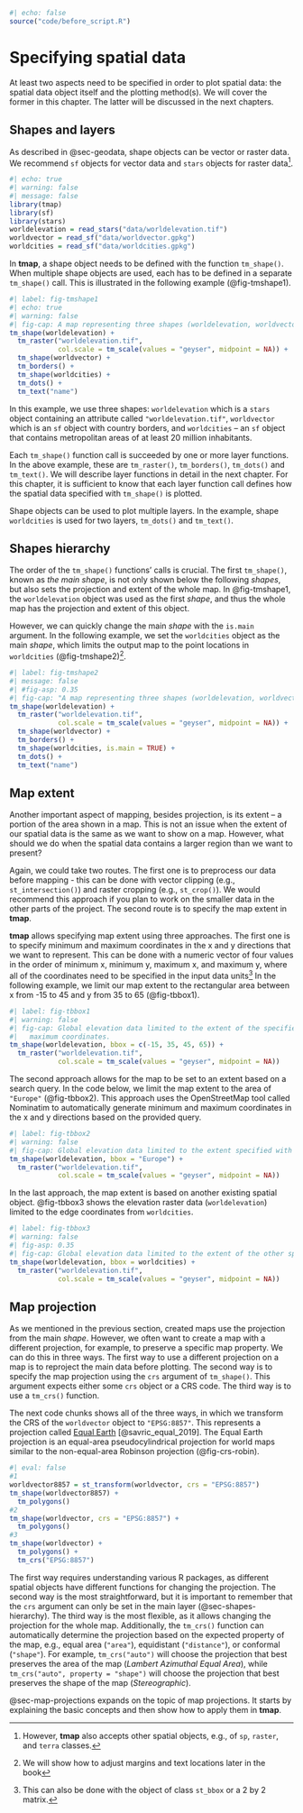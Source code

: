 ```r
#| echo: false
source("code/before_script.R")
```

# Specifying spatial data {#sec-tmshape}

At least two aspects need to be specified in order to plot spatial data: the spatial data object itself and the plotting method(s). 
We will cover the former in this chapter. 
The latter will be discussed in the next chapters.

## Shapes and layers {#sec-shapes-and-layers}

As described in @sec-geodata, shape objects can be vector or raster data.
We recommend `sf` objects for vector data and `stars` objects for raster data^[However, **tmap** also accepts other spatial objects, e.g., of `sp`, `raster`, and `terra` classes.].

```r
#| echo: true
#| warning: false
#| message: false
library(tmap)
library(sf)
library(stars)
worldelevation = read_stars("data/worldelevation.tif")
worldvector = read_sf("data/worldvector.gpkg")
worldcities = read_sf("data/worldcities.gpkg")
```

In **tmap**, a shape object needs to be defined with the function `tm_shape()`.
When multiple shape objects are used, each has to be defined in a separate `tm_shape()` call.
This is illustrated in the following example (@fig-tmshape1).

```r
#| label: fig-tmshape1
#| echo: true
#| warning: false
#| fig-cap: A map representing three shapes (worldelevation, worldvector, and worldcities) using four layers.
tm_shape(worldelevation) +
  tm_raster("worldelevation.tif", 
            col.scale = tm_scale(values = "geyser", midpoint = NA)) +
  tm_shape(worldvector) +
  tm_borders() +
  tm_shape(worldcities) +
  tm_dots() +
  tm_text("name")
```

In this example, we use three shapes: `worldelevation` which is a `stars` object containing an attribute called `"worldelevation.tif"`, `worldvector` which is an `sf` object with country borders, and `worldcities` -- an `sf` object that contains metropolitan areas of at least 20 million inhabitants.

Each `tm_shape()` function call is succeeded by one or more layer functions.
In the above example, these are `tm_raster()`, `tm_borders()`, `tm_dots()` and `tm_text()`.
We will describe layer functions in detail in the next chapter.
For this chapter, it is sufficient to know that each layer function call defines how the spatial data specified with `tm_shape()` is plotted.

Shape objects can be used to plot multiple layers.
In the example, shape `worldcities` is used for two layers, `tm_dots()` and `tm_text()`.

## Shapes hierarchy {#sec-shapes-hierarchy}

The order of the `tm_shape()` functions' calls is crucial.
The first `tm_shape()`, known as *the main shape*, is not only shown below the following *shapes*, but also sets the projection and extent of the whole map.
In @fig-tmshape1, the `worldelevation` object was used as the first *shape*, and thus the whole map has the projection and extent of this object.

However, we can quickly change the main *shape* with the `is.main` argument.
In the following example, we set the `worldcities` object as the main *shape*, which limits the output map to the point locations in `worldcities` (@fig-tmshape2)^[We will show how to adjust margins and text locations later in the book].

```r
#| label: fig-tmshape2
#| message: false
#| #fig-asp: 0.35
#| fig-cap: "A map representing three shapes (worldelevation, worldvector, and worldcities) using four layers and zoomed into the locations in the worldcities object."
tm_shape(worldelevation) +
  tm_raster("worldelevation.tif", 
            col.scale = tm_scale(values = "geyser", midpoint = NA)) +
  tm_shape(worldvector) +
  tm_borders() +
  tm_shape(worldcities, is.main = TRUE) +
  tm_dots() +
  tm_text("name")
```

## Map extent {#sec-map-extent}

Another important aspect of mapping, besides projection, is its extent -- a portion of the area shown in a map.
<!--add info about the bounding box term-->
This is not an issue when the extent of our spatial data is the same as we want to show on a map.
However, what should we do when the spatial data contains a larger region than we want to present?

Again, we could take two routes.
The first one is to preprocess our data before mapping - this can be done with vector clipping (e.g., `st_intersection()`) and raster cropping (e.g., `st_crop()`).
We would recommend this approach if you plan to work on the smaller data in the other parts of the project.
The second route is to specify the map extent in **tmap**.

**tmap** allows specifying map extent using three approaches.
The first one is to specify minimum and maximum coordinates in the x and y directions that we want to represent.
This can be done with a numeric vector of four values in the order of minimum x, minimum y, maximum x, and maximum y, where all of the coordinates need to be specified in the input data units^[This can also be done with the object of class `st_bbox` or a 2 by 2 matrix.]
In the following example, we limit our map extent to the rectangular area between x from -15 to 45 and y from 35 to 65 (@fig-tbbox1).

```r
#| label: fig-tbbox1
#| warning: false
#| fig-cap: Global elevation data limited to the extent of the specified minimum and
#|   maximum coordinates.
tm_shape(worldelevation, bbox = c(-15, 35, 45, 65)) +
  tm_raster("worldelevation.tif", 
            col.scale = tm_scale(values = "geyser", midpoint = NA))
```

The second approach allows for the map to be set to an extent based on a search query.
In the code below, we limit the map extent to the area of `"Europe"` (@fig-tbbox2).
This approach uses the OpenStreetMap tool called Nominatim to automatically generate minimum and maximum coordinates in the x and y directions based on the provided query.
<!-- add refs/links -->

```r
#| label: fig-tbbox2
#| warning: false
#| fig-cap: Global elevation data limited to the extent specified with the 'Europe' query.
tm_shape(worldelevation, bbox = "Europe") +
  tm_raster("worldelevation.tif", 
            col.scale = tm_scale(values = "geyser", midpoint = NA))
```

In the last approach, the map extent is based on another existing spatial object.
@fig-tbbox3 shows the elevation raster data (`worldelevation`) limited to the edge coordinates from `worldcities`. 

```r
#| label: fig-tbbox3
#| warning: false
#| fig-asp: 0.35
#| fig-cap: Global elevation data limited to the extent of the other spatial object.
tm_shape(worldelevation, bbox = worldcities) +
  tm_raster("worldelevation.tif", 
            col.scale = tm_scale(values = "geyser", midpoint = NA))
```

<!-- mention that legend related to the complete object -->
<!-- ?bb -->
<!-- explain some additional arguments of bb?? -->

## Map projection {#sec-map-projection-intro}
\index{map projection}

As we mentioned in the previous section, created maps use the projection from the main *shape*.
However, we often want to create a map with a different projection, for example, to preserve a specific map property.
We can do this in three ways.
The first way to use a different projection on a map is to reproject the main data before plotting.
The second way is to specify the map projection using the `crs` argument of `tm_shape()`.
This argument expects either some `crs` object or a CRS code.
The third way is to use a `tm_crs()` function.

The next code chunks shows all of the three ways, in which we transform the CRS of the `worldvector` object to `"EPSG:8857"`.
This represents a projection called [Equal Earth](http://equal-earth.com/index.html) [@savric_equal_2019].
The Equal Earth projection is an equal-area pseudocylindrical projection for world maps similar to the non-equal-area Robinson projection (@fig-crs-robin).

```r
#| eval: false
#1
worldvector8857 = st_transform(worldvector, crs = "EPSG:8857")
tm_shape(worldvector8857) +
  tm_polygons()
#2
tm_shape(worldvector, crs = "EPSG:8857") +
  tm_polygons() 
#3
tm_shape(worldvector) +
  tm_polygons() +
  tm_crs("EPSG:8857")
```

The first way requires understanding various R packages, as different spatial objects have different functions for changing the projection.
The second way is the most straightforward, but it is important to remember that the `crs` argument can only be set in the main layer (@sec-shapes-hierarchy).
The third way is the most flexible, as it allows changing the projection for the whole map.
Additionally, the `tm_crs()` function can automatically determine the projection based on the expected property of the map, e.g., equal area (`"area"`), equidistant (`"distance"`), or conformal (`"shape"`).
For example, `tm_crs("auto")` will choose the projection that best preserves the area of the map (*Lambert Azimuthal Equal Area*), while `tm_crs("auto", property = "shape")` will choose the projection that best preserves the shape of the map (*Stereographic*).

@sec-map-projections expands on the topic of map projections.
It starts by explaining the basic concepts and then show how to apply them in **tmap**.
